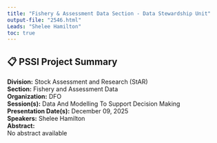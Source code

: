 ```yaml
---
title: "Fishery & Assessment Data Section - Data Stewardship Unit"
output-file: "2546.html"
Leads: "Shelee Hamilton"
toc: true
---
```


## 📋 PSSI Project Summary

**Division:** Stock Assessment and Research (StAR)  
**Section:** Fishery and Assessment Data  
**Organization:** DFO  
**Session(s):** Data And Modelling To Support Decision Making  
**Presentation Date(s):** December 09, 2025  
**Speakers:** Shelee Hamilton  
**Abstract:**  
No abstract available   


